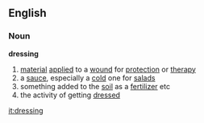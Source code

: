 ==English==
===Noun===
'''dressing'''
# [[material]] [[applied]] to a [[wound]] for [[protection]] or [[therapy]]
# a [[sauce]], especially a [[cold]] one for [[salad]]s
# something added to the [[soil]] as a [[fertilizer]] etc
# the activity of getting [[dress]]ed

[[it:dressing]]